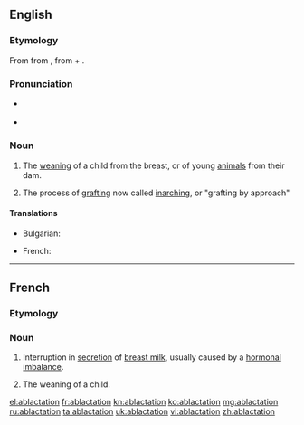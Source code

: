 ==English==

===Etymology===
From {{etyl|enm}} {{term|ablactacioun|lang=enm}} from {{etyl|LL.}} {{term|ablactatio|lang=la}}, {{term|ablacto|ablactō|to wean|lang=la}} from {{etyl|la}} {{term|ab||without|lang=la}} + {{term|lac||milk|lang=la}}.

===Pronunciation===
* {{a|US}} {{IPA|/ˌæb.ˌlæk.ˈteɪ.ʃən/}}
* {{rhymes|eɪʃən}}

===Noun===
{{en-noun}}

# The [[weaning]] of a child from the breast, or of young [[animal]]s from their dam.
# {{horticulture}} The process of [[grafting]] now called [[inarching]], or "grafting by approach"

====Translations====
{{trans-top|weaning}}
* Bulgarian: {{t-|bg|аблактация|f|tr=ablaktátsiya}}
{{trans-mid}}
* French: {{t+|fr|sevrage|m}}
{{trans-bottom}}

----

==French==

===Etymology===
{{prefix|ab|lactation|lang=fr}}

===Noun===
{{fr-noun|f}}

# {{medicine}} Interruption in [[secretion]] of [[breast milk]], usually caused by a [[hormonal]] [[imbalance]].
# {{medicine|archaic|lang=fr}} The weaning of a child.

[[el:ablactation]]
[[fr:ablactation]]
[[kn:ablactation]]
[[ko:ablactation]]
[[mg:ablactation]]
[[ru:ablactation]]
[[ta:ablactation]]
[[uk:ablactation]]
[[vi:ablactation]]
[[zh:ablactation]]
